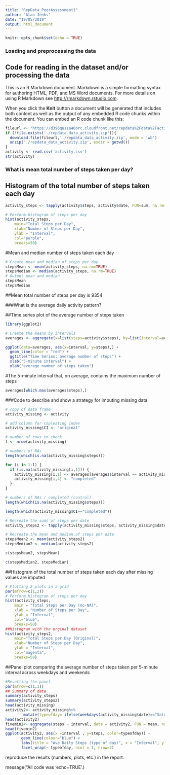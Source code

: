 ---
title: "RepData_PeerAssessment1"
author: "Alan Jenks"
date: "19/05/2019"
output: html_document
---

```{r setup, include=FALSE}
knitr::opts_chunk$set(echo = TRUE)
```

### Loading and preprocessing the data
## Code for reading in the dataset and/or processing the data

This is an R Markdown document. Markdown is a simple formatting syntax for authoring HTML, PDF, and MS Word documents. For more details on using R Markdown see <http://rmarkdown.rstudio.com>.

When you click the **Knit** button a document will be generated that includes both content as well as the output of any embedded R code chunks within the document. You can embed an R code chunk like this:

```{r download and load, echo=TRUE}
fileurl <- "https://d396qusza40orc.cloudfront.net/repdata%2Fdata%2Factivity.zip"
if (!file.exists('./repdata_data_activity.zip')){
  download.file(fileurl,'./repdata_data_activity.zip', mode = 'wb')
  unzip('./repdata_data_activity.zip', exdir = getwd())
}
activity <- read.csv('activity.csv')
str(activity)
```

### What is mean total number of steps taken per day?

## Histogram of the total number of steps taken each day

```{r means steps, echo=TRUE}
activity_steps <- tapply(activity$steps, activity$date, FUN=sum, na.rm=TRUE)

# Perform histogram of steps per day
hist(activity_steps, 
    main="Total Steps per Day", 
    xlab="Number of Steps per Day", 
    ylab = "Interval",
    col="purple",
    breaks=50)
```

#Mean and median number of steps taken each day

```{r mean median, echo=TRUE}
# Create mean and median of steps per day
stepsMean <- mean(activity_steps, na.rm=TRUE)
stepsMedian <- median(activity_steps, na.rm=TRUE)
# Output mean and median
stepsMean
stepsMedian
```

##Mean total number of steps per day is 9354

###What is the average daily activity pattern?

##Time series plot of the average number of steps taken

```{r average daily, echo=TRUE}
library(ggplot2)

# Create the means by intervals
averages <- aggregate(x=list(steps=activity$steps), by=list(interval=activity$interval),FUN=mean, na.rm=TRUE)

ggplot(data=averages, aes(x=interval, y=steps),) +
  geom_line(color = "red") +
  ggtitle("Time Series: average number of steps") +
  xlab("5-minute interval") +
  ylab("average number of steps taken")
```

#The 5-minute interval that, on average, contains the maximum number of steps

```{r}
averages[which.max(averages$steps),]
```

###Code to describe and show a strategy for imputing missing data

```{r missing values, echo=TRUE}
# copy of data frame
activity_missing <- activity

# add column for copleating index
activity_missing$CI <- "original"

# number of rows to check
l <- nrow(activity_missing)

# numbers of NAs
length(which(is.na(activity_missing$steps)))
```

```{r}
for (i in 1:l) {
  if (is.na(activity_missing[i,1])) {
    activity_missing[i,1] <- averages[averages$interval == activity_missing[i,3],2]
    activity_missing[i,4] <- "completed"
  }
}

# numbers of NAs / completed (control)
length(which(is.na(activity_missing$steps)))
```

```{r}
length(which(activity_missing$CI=="completed"))
```

```{r}
# Recreate the sums of steps per date
activity_steps2 <- tapply(activity_missing$steps, activity_missing$date, FUN=sum, na.rm=TRUE )

# Recreate the mean and median of steps per date
stepsMean2 <- mean(activity_steps2)
stepsMedian2 <- median(activity_steps2)

c(stepsMean2, stepsMean)
```

```{r}
c(stepsMedian2, stepsMedian)
```

##Histogram of the total number of steps taken each day after missing values are imputed
```{r}
# Plotting 2 plots in a grid
par(mfrow=c(1,2))
# Perform histogram of steps per day
hist(activity_steps, 
    main = "Total Steps per Day (no-NA)", 
    xlab = "Number of Steps per Day", 
    ylab = "Interval",
    col="blue",
    breaks=50)
##Histogram with the orginal dataset
hist(activity_steps2, 
    main="Total Steps per Day (Original)", 
    xlab="Number of Steps per Day", 
    ylab = "Interval",
    col="magenta",
    breaks=50)
```

##Panel plot comparing the average number of steps taken per 5-minute interval across weekdays and weekends

```{r weekdays weekdends, echo=TRUE}
#Resetting the panel
par(mfrow=c(1,1))
## Summary of data
summary(activity_steps)
summary(activity_steps2)
head(activity_missing)
activity2<- activity_missing%>%
        mutate(typeofday= ifelse(weekdays(activity_missing$date)=="Saturday" | weekdays(activity_missing$date)=="Sunday", "Weekend", "Weekday"))
head(activity2)
fivemin2<- aggregate(steps ~ interval, data = activity2, FUN = mean, na.rm = TRUE)
head(fivemin2)
ggplot(activity2, aes(x =interval , y=steps, color=typeofday)) +
       geom_line(colour="blue") +
       labs(title = "Ave Daily Steps (type of day)", x = "Interval", y = "Total Number of Steps") +
       facet_wrap(~ typeofday, ncol = 1, nrow=2)
```
reproduce the results (numbers, plots, etc.) in the report.

message("All code was 'echo=TRUE'.)